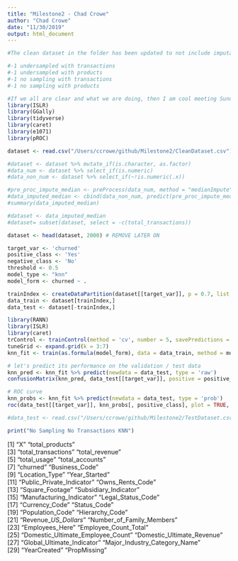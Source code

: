```yaml
---
title: "Milestone2 - Chad Crowe"
author: "Chad Crowe"
date: "11/30/2019"
output: html_document
---
```


```r
#The clean dataset in the folder has been updated to not include imputation. We should each be running at least 4 models:

#-1 undersampled with transactions
#-1 undersampled with products
#-1 no sampling with transactions
#-1 no sampling with products

#If we all are clear and what we are doing, then I am cool meeting Sunday after thanksgiving to compare results and split up the report writing. If not, we can meet this Sunday.
library(ISLR)
library(GGally)
library(tidyverse)
library(caret)
library(e1071)
library(pROC)
```

```r
dataset <- read.csv("/Users/ccrowe/github/Milestone2/CleanDataset.csv")
```

```r

#dataset <- dataset %>% mutate_if(is.character, as.factor)
#data_num <- dataset %>% select_if(is.numeric)
#data_non_num <- dataset %>% select_if(~!is.numeric(.x))

#pre_proc_impute_median <- preProcess(data_num, method = "medianImpute") # this will take #longer
#data_imputed_median <- cbind(data_non_num, predict(pre_proc_impute_median, data_num))
#summary(data_imputed_median)

#dataset <- data_imputed_median
#dataset= subset(dataset, select = -c(total_transactions))

dataset <- head(dataset, 2000) # REMOVE LATER ON
```

```r
target_var <- 'churned'
positive_class <- 'Yes'
negative_class <- 'No'
threshold <- 0.5
model_type <- "knn"
model_form <- churned ~ .
```

```r
trainIndex <- createDataPartition(dataset[[target_var]], p = 0.7, list = FALSE)
data_train <- dataset[trainIndex,]
data_test <- dataset[-trainIndex,]
```

```r
library(RANN)
library(ISLR)
library(caret)
trControl <- trainControl(method = 'cv', number = 5, savePredictions = TRUE, classProbs = TRUE, summaryFunction = twoClassSummary)
tuneGrid <- expand.grid(k = 3:7)
knn_fit <- train(as.formula(model_form), data = data_train, method = model_type, tuneGrid = tuneGrid,trControl = trControl, preProc = c("bagImpute","center", "scale"), na.action = na.pass, metric = 'ROC')

# let's predict its performance on the validation / test data
knn_pred <- knn_fit %>% predict(newdata = data_test, type = 'raw')
confusionMatrix(knn_pred, data_test[[target_var]], positive = positive_class)

# ROC curve
knn_probs <- knn_fit %>% predict(newdata = data_test, type = 'prob')
roc(data_test[[target_var]], knn_probs[, positive_class], plot = TRUE, print.auc = TRUE, legacy.axes = TRUE, levels = c(negative_class, positive_class))

#data_test <- read.csv("/Users/ccrowe/github/Milestone2/TestDataset.csv")

print("No Sampling No Transactions KNN")
```

 [1] "X"                                "total_products"                  
 [3] "total_transactions"               "total_revenue"                   
 [5] "total_usage"                      "total_accounts"                  
 [7] "churned"                          "Business_Code"                   
 [9] "Location_Type"                    "Year_Started"                    
[11] "Public_Private_Indicator"         "Owns_Rents_Code"                 
[13] "Square_Footage"                   "Subsidiary_Indicator"            
[15] "Manufacturing_Indicator"          "Legal_Status_Code"               
[17] "Currency_Code"                    "Status_Code"                     
[19] "Population_Code"                  "Hierarchy_Code"                  
[21] "Revenue__US_Dollars_"             "Number_of_Family_Members"        
[23] "Employees_Here"                   "Employee_Count_Total"            
[25] "Domestic_Ultimate_Employee_Count" "Domestic_Ultimate_Revenue"       
[27] "Global_Ultimate_Indicator"        "Major_Industry_Category_Name"    
[29] "YearCreated"                      "PropMissing"  
